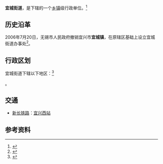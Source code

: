 {{中国乡级行政区|32/02/82/001/000}}

'''宜城街道'''，是{{PRC admin/fullname|32/02/82/001/000|3}}下辖的一个[[乡镇|乡镇]]级行政单位。<ref>{{PRC admin/ref sgc|{{PRC admin/parent|32/02/82/001/000}}}}</ref>

==历史沿革 ==
2006年7月20日，无锡市人民政府撤销宜兴市'''宜城镇'''，在原辖区基础上设立宜城街道办事处<ref>{{Cite book|title=无锡年鉴 2007|last=无锡市史志办公室编|first=|publisher=北京：方志出版社|year=2007.06|isbn=7-80238-056-1|location=|pages=27-28}}</ref>。

== 行政区划 ==
宜城街道下辖以下地区：<ref>{{PRC admin/ref sgc|32/02/82/001/000}}</ref>

{{PRC admin/children|32/02/82/001/000}}。

== 交通 ==
* {{rint|cn|rail}}[[新长铁路|新长铁路]]：[[宜兴西站|宜兴西站]]

== 参考资料 ==
{{reflist}}

{{PRC admin/navcat|32/02/82/001/000}}